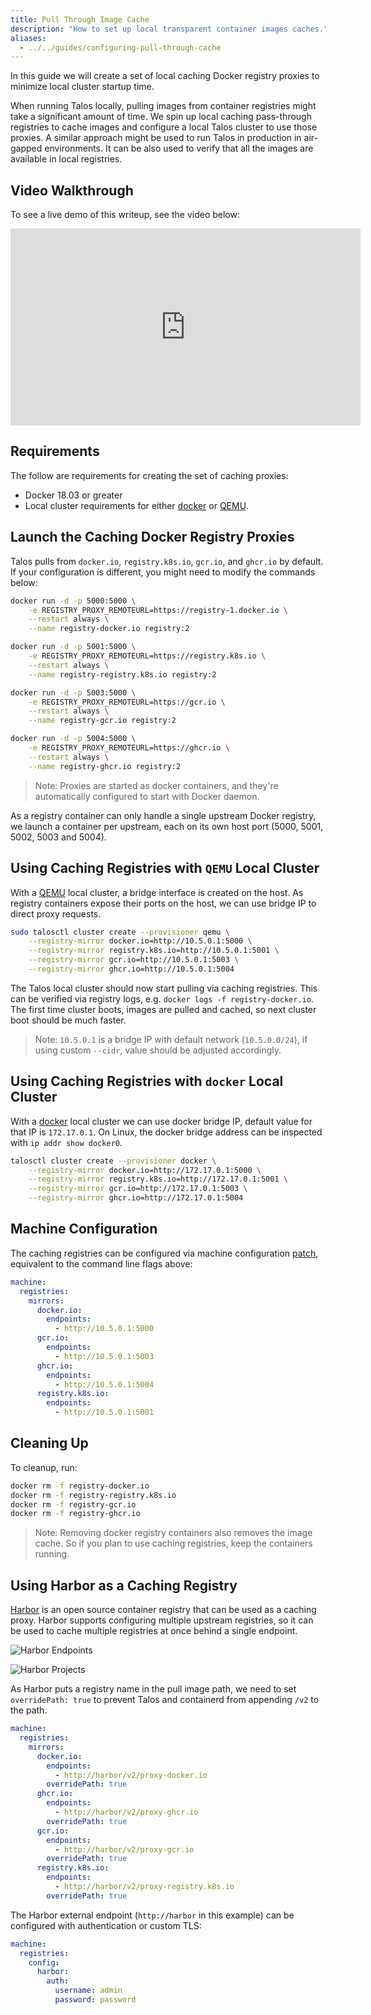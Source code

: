 ```yaml
---
title: Pull Through Image Cache
description: "How to set up local transparent container images caches."
aliases:
  - ../../guides/configuring-pull-through-cache
---
```


In this guide we will create a set of local caching Docker registry proxies to minimize local cluster startup time.

When running Talos locally, pulling images from container registries might take a significant amount of time.
We spin up local caching pass-through registries to cache images and configure a local Talos cluster to use those proxies.
A similar approach might be used to run Talos in production in air-gapped environments.
It can be also used to verify that all the images are available in local registries.

## Video Walkthrough

To see a live demo of this writeup, see the video below:

<iframe width="560" height="315" src="https://www.youtube.com/embed/PRiQJR9Q33s" frameborder="0" allow="accelerometer; autoplay; clipboard-write; encrypted-media; gyroscope; picture-in-picture" allowfullscreen></iframe>

## Requirements

The follow are requirements for creating the set of caching proxies:

- Docker 18.03 or greater
- Local cluster requirements for either [docker](../../platform-specific-installations/local-platforms/docker) or [QEMU](../../platform-specific-installations/local-platforms/qemu).

## Launch the Caching Docker Registry Proxies

Talos pulls from `docker.io`, `registry.k8s.io`, `gcr.io`, and `ghcr.io` by default.
If your configuration is different, you might need to modify the commands below:

```bash
docker run -d -p 5000:5000 \
    -e REGISTRY_PROXY_REMOTEURL=https://registry-1.docker.io \
    --restart always \
    --name registry-docker.io registry:2

docker run -d -p 5001:5000 \
    -e REGISTRY_PROXY_REMOTEURL=https://registry.k8s.io \
    --restart always \
    --name registry-registry.k8s.io registry:2

docker run -d -p 5003:5000 \
    -e REGISTRY_PROXY_REMOTEURL=https://gcr.io \
    --restart always \
    --name registry-gcr.io registry:2

docker run -d -p 5004:5000 \
    -e REGISTRY_PROXY_REMOTEURL=https://ghcr.io \
    --restart always \
    --name registry-ghcr.io registry:2
```

> Note: Proxies are started as docker containers, and they're automatically configured to start with Docker daemon.

As a registry container can only handle a single upstream Docker registry, we launch a container per upstream, each on its own
host port (5000, 5001, 5002, 5003 and 5004).

## Using Caching Registries with `QEMU` Local Cluster

With a [QEMU](../../platform-specific-installations/local-platforms/qemu) local cluster, a bridge interface is created on the host.
As registry containers expose their ports on the host, we can use bridge IP to direct proxy requests.

```bash
sudo talosctl cluster create --provisioner qemu \
    --registry-mirror docker.io=http://10.5.0.1:5000 \
    --registry-mirror registry.k8s.io=http://10.5.0.1:5001 \
    --registry-mirror gcr.io=http://10.5.0.1:5003 \
    --registry-mirror ghcr.io=http://10.5.0.1:5004
```

The Talos local cluster should now start pulling via caching registries.
This can be verified via registry logs, e.g. `docker logs -f registry-docker.io`.
The first time cluster boots, images are pulled and cached, so next cluster boot should be much faster.

> Note: `10.5.0.1` is a bridge IP with default network (`10.5.0.0/24`), if using custom `--cidr`, value should be adjusted accordingly.

## Using Caching Registries with `docker` Local Cluster

With a [docker](../../platform-specific-installations/local-platforms/docker) local cluster we can use docker bridge IP, default value for that IP is `172.17.0.1`.
On Linux, the docker bridge address can be inspected with `ip addr show docker0`.

```bash
talosctl cluster create --provisioner docker \
    --registry-mirror docker.io=http://172.17.0.1:5000 \
    --registry-mirror registry.k8s.io=http://172.17.0.1:5001 \
    --registry-mirror gcr.io=http://172.17.0.1:5003 \
    --registry-mirror ghcr.io=http://172.17.0.1:5004
```

## Machine Configuration

The caching registries can be configured via machine configuration [patch](../system-configuration/patching), equivalent to the command line flags above:

```yaml
machine:
  registries:
    mirrors:
      docker.io:
        endpoints:
          - http://10.5.0.1:5000
      gcr.io:
        endpoints:
          - http://10.5.0.1:5003
      ghcr.io:
        endpoints:
          - http://10.5.0.1:5004
      registry.k8s.io:
        endpoints:
          - http://10.5.0.1:5001
```

## Cleaning Up

To cleanup, run:

```bash
docker rm -f registry-docker.io
docker rm -f registry-registry.k8s.io
docker rm -f registry-gcr.io
docker rm -f registry-ghcr.io
```

> Note: Removing docker registry containers also removes the image cache.
> So if you plan to use caching registries, keep the containers running.

## Using Harbor as a Caching Registry

[Harbor](https://goharbor.io/) is an open source container registry that can be used as a caching proxy.
Harbor supports configuring multiple upstream registries, so it can be used to cache multiple registries at once behind a single endpoint.

![Harbor Endpoints](./images/pull-through-cache-harbor-endpoints.png)

![Harbor Projects](./images/pull-through-cache-harbor-projects.png)

As Harbor puts a registry name in the pull image path, we need to set `overridePath: true` to prevent Talos and containerd from appending `/v2` to the path.

```yaml
machine:
  registries:
    mirrors:
      docker.io:
        endpoints:
          - http://harbor/v2/proxy-docker.io
        overridePath: true
      ghcr.io:
        endpoints:
          - http://harbor/v2/proxy-ghcr.io
        overridePath: true
      gcr.io:
        endpoints:
          - http://harbor/v2/proxy-gcr.io
        overridePath: true
      registry.k8s.io:
        endpoints:
          - http://harbor/v2/proxy-registry.k8s.io
        overridePath: true
```

The Harbor external endpoint (`http://harbor` in this example) can be configured with authentication or custom TLS:

```yaml
machine:
  registries:
    config:
      harbor:
        auth:
          username: admin
          password: password
```
